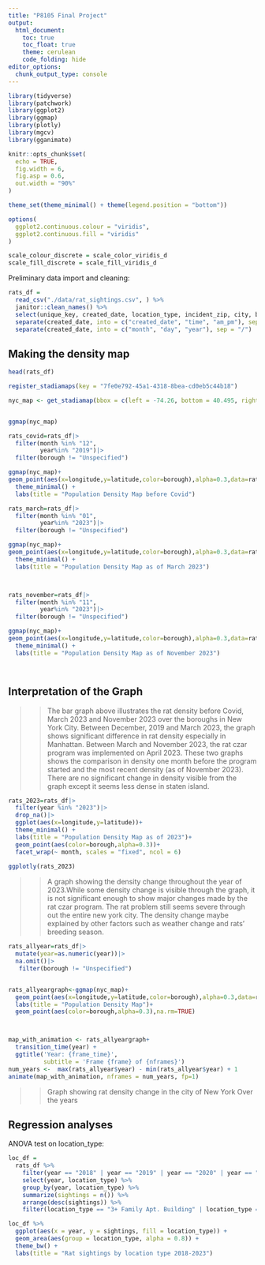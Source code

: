 ```yaml
---
title: "P8105 Final Project"
output: 
  html_document:
    toc: true
    toc_float: true
    theme: cerulean
    code_folding: hide
editor_options: 
  chunk_output_type: console
---
```


```r
library(tidyverse)
library(patchwork)
library(ggplot2)
library(ggmap)
library(plotly)
library(mgcv)
library(gganimate)

knitr::opts_chunk$set(
  echo = TRUE,
  fig.width = 6,
  fig.asp = 0.6,
  out.width = "90%"
)

theme_set(theme_minimal() + theme(legend.position = "bottom"))

options(
  ggplot2.continuous.colour = "viridis",
  ggplot2.continuous.fill = "viridis"
)

scale_colour_discrete = scale_color_viridis_d
scale_fill_discrete = scale_fill_viridis_d
```

Preliminary data import and cleaning:

```r
rats_df = 
  read_csv("./data/rat_sightings.csv", ) %>% 
  janitor::clean_names() %>% 
  select(unique_key, created_date, location_type, incident_zip, city, borough, latitude, longitude, location) %>% 
  separate(created_date, into = c("created_date", "time", "am_pm"), sep = " ") %>% 
  separate(created_date, into = c("month", "day", "year"), sep = "/")
```



## Making the density map
```r
head(rats_df)
```

```r
register_stadiamaps(key = "7fe0e792-45a1-4318-8bea-cd0eb5c44b18")

nyc_map <- get_stadiamap(bbox = c(left = -74.26, bottom = 40.495, right = -73.7, top = 40.92),zoom=10)


ggmap(nyc_map)
```

```r
rats_covid=rats_df|>
  filter(month %in% "12", 
         year%in% "2019")|>
  filter(borough != "Unspecified")

ggmap(nyc_map)+
geom_point(aes(x=longitude,y=latitude,color=borough),alpha=0.3,data=rats_covid)+
  theme_minimal() +
  labs(title = "Population Density Map before Covid")

```




```r

rats_march=rats_df|>
  filter(month %in% "01", 
         year%in% "2023")|>
  filter(borough != "Unspecified")

ggmap(nyc_map)+
geom_point(aes(x=longitude,y=latitude,color=borough),alpha=0.3,data=rats_march)+
  theme_minimal() +
  labs(title = "Population Density Map as of March 2023")




```



```r
rats_november=rats_df|>
  filter(month %in% "11", 
         year%in% "2023")|>
  filter(borough != "Unspecified")

ggmap(nyc_map)+
geom_point(aes(x=longitude,y=latitude,color=borough),alpha=0.3,data=rats_november)+
  theme_minimal() +
  labs(title = "Population Density Map as of November 2023")




```
## Interpretation of the Graph
>>The bar graph above illustrates the rat density before Covid, March 2023 and November 2023 over the boroughs in New York City.
  Between December, 2019 and March 2023, the graph shows significant difference in rat density especially in Manhattan. Between March and November 2023, the rat czar program was implemented on April 2023. These two graphs shows the comparison in density one month before the program started and the most recent density (as of November 2023). There are no significant change in density visible from the graph except it seems less dense in staten island.




```r
rats_2023=rats_df|>
  filter(year %in% "2023")|>
  drop_na()|>
  ggplot(aes(x=longitude,y=latitude))+
  theme_minimal() +
  labs(title = "Population Density Map as of 2023")+
  geom_point(aes(color=borough,alpha=0.3))+
  facet_wrap(~ month, scales = "fixed", ncol = 6)
  
ggplotly(rats_2023)
```

>> A graph showing the density change throughout the year of 2023.While some density change is visible through the graph, it is not significant enough to show major changes made by the rat czar program. The rat problem still seems severe through out the entire new york city. The density change maybe explained by other factors such as weather change and rats' breeding season.

```r
rats_allyear=rats_df|>
  mutate(year=as.numeric(year))|>
  na.omit()|>
   filter(borough != "Unspecified")


rats_allyeargraph<-ggmap(nyc_map)+
  geom_point(aes(x=longitude,y=latitude,color=borough),alpha=0.3,data=rats_allyear)
  labs(title = "Population Density Map")+
  geom_point(aes(color=borough,alpha=0.3),na.rm=TRUE)



map_with_animation <- rats_allyeargraph+
  transition_time(year) +
  ggtitle('Year: {frame_time}',
          subtitle = 'Frame {frame} of {nframes}')
num_years <-  max(rats_allyear$year) - min(rats_allyear$year) + 1
animate(map_with_animation, nframes = num_years, fp=1)

```

>> Graph showing rat density change in the city of New York Over the years


## Regression analyses

ANOVA test on location_type:

```r
loc_df = 
  rats_df %>% 
    filter(year == "2018" | year == "2019" | year == "2020" | year == "2021" | year == "2022" | year == "2023") %>% 
    select(year, location_type) %>% 
    group_by(year, location_type) %>% 
    summarize(sightings = n()) %>% 
    arrange(desc(sightings)) %>% 
    filter(location_type == "3+ Family Apt. Building" | location_type == "1-2 Family Dwelling" | location_type == "Commercial Building" | location_type == "Construction Site")

loc_df %>% 
  ggplot(aes(x = year, y = sightings, fill = location_type)) + 
  geom_area(aes(group = location_type, alpha = 0.8)) +
  theme_bw() + 
  labs(title = "Rat sightings by location type 2018-2023")
```







